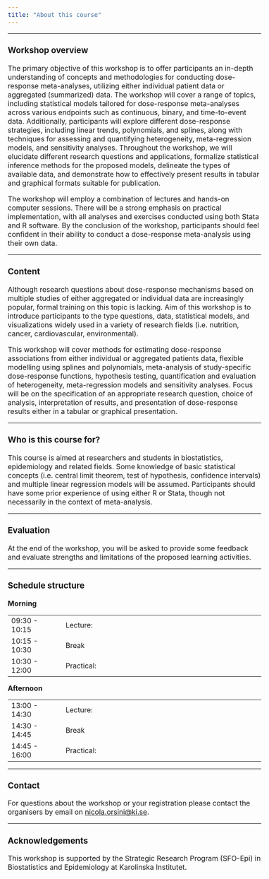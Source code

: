 ```yaml
---
title: "About this course"
---
```


<style type="text/css">
  body{
  font-size: 12pt;
}
</style>

---

### Workshop overview

The primary objective of this workshop is to offer participants an in-depth understanding of concepts and methodologies for conducting dose-response meta-analyses, utilizing either individual patient data or aggregated (summarized) data. 
The workshop will cover a range of topics, including statistical models tailored for dose-response meta-analyses across various endpoints such as continuous, binary, and time-to-event data. Additionally, participants will explore different dose-response strategies, including linear trends, polynomials, and splines, along with techniques for assessing and quantifying heterogeneity, meta-regression models, and sensitivity analyses.
Throughout the workshop, we will elucidate different research questions and applications, formalize statistical inference methods for the proposed models, delineate the types of available data, and demonstrate how to effectively present results in tabular and graphical formats suitable for publication.

The workshop will employ a combination of lectures and hands-on computer sessions. There will be a strong emphasis on practical implementation, with all analyses and exercises conducted using both Stata and R software. By the conclusion of the workshop, participants should feel confident in their ability to conduct a dose-response meta-analysis using their own data.



---

### Content

Although research questions about dose-response mechanisms based on multiple studies of either aggregated or individual data are increasingly popular, formal training on this topic is lacking. Aim of this workshop is to introduce participants to the type questions, data, statistical models, and visualizations widely used in a variety of research fields (i.e. nutrition, cancer, cardiovascular, environmental). 

This workshop will cover methods for estimating dose-response associations from either individual or aggregated patients data, flexible modelling using splines and polynomials, meta-analysis of study-specific dose-response functions, hypothesis testing, quantification and evaluation of heterogeneity, meta-regression models and sensitivity analyses. Focus will be on the specification of an appropriate research question, choice of analysis, interpretation of results, and presentation of dose-response results either in a tabular or graphical presentation.


---

### Who is this course for?

This course is aimed at researchers and students in biostatistics, epidemiology and related fields. Some knowledge of basic statistical concepts (i.e. central limit theorem, test of hypothesis, confidence intervals) and multiple linear regression models will be assumed. Participants should have some prior experience of using either R or Stata, though not necessarily in the context of meta-analysis.

---

### Evaluation

At the end of the workshop, you will be asked to provide some feedback and evaluate strengths and limitations of the proposed learning activities. 

---

###  Schedule structure


**Morning**

|                       |                                                       |                              |
|:----------------------|:------------------------------------------------------|:-----------------------------|
|09:30 - 10:15          |Lecture:                                               |                              |  
|10:15 - 10:30          |Break                                                  |                              |  
|10:30 - 12:00          |Practical:                                             |                              |        


**Afternoon**

|                       |                                                       |                              |  
|:----------------------|:------------------------------------------------------|:-----------------------------|  
|13:00 - 14:30          |Lecture:                                               |                              |  
|14:30 - 14:45          |Break                                                  |                              |  
|14:45 - 16:00          |Practical:                                             |                              |  



---

### Contact

For questions about the workshop or your registration please contact the organisers by email on [nicola.orsini@ki.se](nicola.orsini@ki.se).


---

### Acknowledgements

This workshop is supported by the Strategic Research Program (SFO-Epi) in Biostatistics and Epidemiology at Karolinska Institutet. 

</br>

